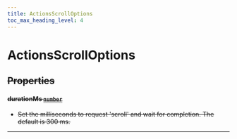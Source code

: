 ```yaml
---
title: ActionsScrollOptions
toc_max_heading_level: 4
---
```


# ActionsScrollOptions <s generated />

## Properties <s generated />

#### durationMs [`number`](https://developer.mozilla.org/en-US/docs/Web/JavaScript/Reference/Global_Objects/Number) <s generated />

- Set the milliseconds to request 'scroll' and wait for completion. The default is 300 ms.

<hr class="solid" /> <s generated />
